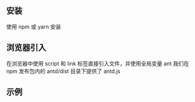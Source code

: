 <Meta title="开始/安装使用" />

## 安装
使用 npm 或 yarn 安装









## 浏览器引入
在浏览器中使用 script 和 link 标签直接引入文件，并使用全局变量 ant
我们在 npm 发布包内的 antd/dist 目录下提供了 antd.js

## 示例


